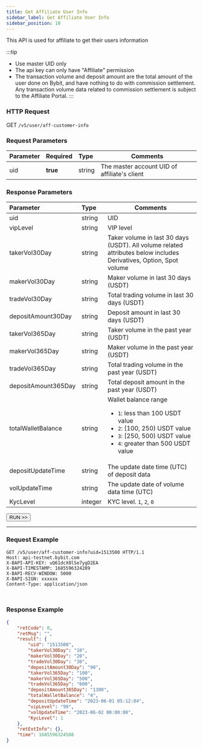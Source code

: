 ```yaml
---
title: Get Affiliate User Info
sidebar_label: Get Affiliate User Info
sidebar_position: 10
---
```


This API is used for affiliate to get their users information

:::tip
* Use master UID only
* The api key can only have "Affiliate" permission
* The transaction volume and deposit amount are the total amount of the user done on Bybit, and have nothing to do with commission settlement. Any transaction volume data related to commission settlement is subject to the Affiliate Portal.
:::

### HTTP Request
GET `/v5/user/aff-customer-info`

### Request Parameters
| Parameter | Required | Type | Comments|
|:----- |:-------|:-----|------ |
|uid |**true** |string |The master account UID of affiliate's client|

### Response Parameters
| Parameter | Type | Comments|
|:----- |:-----|----- |
|uid |string |UID|
|vipLevel |string |VIP level |
|takerVol30Day |string |Taker volume in last 30 days (USDT). All volume related attributes below includes Derivatives, Option, Spot volume|
|makerVol30Day |string |Maker volume in last 30 days (USDT)|
|tradeVol30Day |string |Total trading volume in last 30 days (USDT)|
|depositAmount30Day |string |Deposit amount in last 30 days (USDT)|
|takerVol365Day |string |Taker volume in the past year (USDT)|
|makerVol365Day |string |Maker volume in the past year (USDT)|
|tradeVol365Day |string |Total trading volume in the past year (USDT)|
|depositAmount365Day |string |Total deposit amount in the past year (USDT)|
|totalWalletBalance |string |Wallet balance range <ul><li>`1`: less than 100 USDT value</li><li>`2`: [100, 250) USDT value</li><li>`3`: [250, 500) USDT value</li><li>`4`: greater than 500 USDT value</li></ul> |
|depositUpdateTime |string |The update date time (UTC) of deposit data |
|volUpdateTime |string |The update date of volume data time (UTC) |
|KycLevel |integer |KYC level. `1`, `2`, `0`|

<a href="/api-explorer/v5/user/affiliate-info"><Button>RUN >></Button></a>

---

### Request Example

<Tabs groupId="programming-languages">
<TabItem value="http" label="HTTP">

```http
GET /v5/user/aff-customer-info?uid=1513500 HTTP/1.1
Host: api-testnet.bybit.com
X-BAPI-API-KEY: uQ61dcX0lSe7ygD2EA
X-BAPI-TIMESTAMP: 1685596324209
X-BAPI-RECV-WINDOW: 5000
X-BAPI-SIGN: xxxxxx
Content-Type: application/json
```

</TabItem>
<TabItem value="python" label="Python">

```python

```

</TabItem>

<TabItem value="Node" label="Node.js">

```n4js

```

</TabItem>
</Tabs>

### Response Example

```json
{
    "retCode": 0,
    "retMsg": "",
    "result": {
        "uid": "1513500",
        "takerVol30Day": "10",
        "makerVol30Day": "20",
        "tradeVol30Day": "30",
        "depositAmount30Day": "90",
        "takerVol365Day": "100",
        "makerVol365Day": "500",
        "tradeVol365Day": "600",
        "depositAmount365Day": "1300",
        "totalWalletBalance": "4",
        "depositUpdateTime": "2023-06-01 05:12:04",
        "vipLevel": "99",
        "volUpdateTime": "2023-06-02 00:00:00",
        "KycLevel": 1
    },
    "retExtInfo": {},
    "time": 1685596324508
}
```
